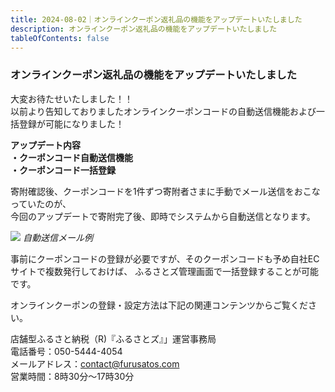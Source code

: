 ```yaml
---
title: 2024-08-02｜オンラインクーポン返礼品の機能をアップデートいたしました
description: オンラインクーポン返礼品の機能をアップデートいたしました  
tableOfContents: false
---
```


### オンラインクーポン返礼品の機能をアップデートいたしました  

大変お待たせいたしました！！   
以前より告知しておりましたオンラインクーポンコードの自動送信機能および一括登録が可能になりました！

**アップデート内容  
・クーポンコード自動送信機能  
・クーポンコード一括登録**  


寄附確認後、クーポンコードを1件ずつ寄附者さまに手動でメール送信をおこなっていたのが、  
今回のアップデートで寄附完了後、即時でシステムから自動送信となります。  

![](../../../assets/images/shops_online-coupon_05.png)
*自動送信メール例*

事前にクーポンコードの登録が必要ですが、そのクーポンコードも予め自社ECサイトで複数発行しておけば、 
ふるさとズ管理画面で一括登録することが可能です。  

オンラインクーポンの登録・設定方法は下記の関連コンテンツからご覧ください。  

店舗型ふるさと納税（R)『ふるさとズ』」運営事務局  
電話番号：050-5444-4054  
メールアドレス：contact@furusatos.com  
営業時間：8時30分～17時30分  


<LinkCard
  title="関連コンテンツ｜オンラインクーポン機能の有効化"
  href="/shops/online-coupon/"
/>